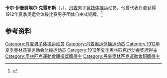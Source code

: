 {{NoteTA|G1=Sports}}
'''卡尔·伊曼努埃尔·克雷布斯'''（{{lang-da|Carl Immanuel Krebs}}，{{bd|1889年|2月11日|1971年|5月15日}}），[[丹麦|丹麦]]男子[[竞技体操|竞技体操]]运动员。他曾代表丹麦获得1912年夏季奥运会体操比赛男子团体自由式铜牌。<ref>{{Cite web|title=Carl Immanuel KREBS|url=https://www.olympic.org/carl-immanuel-krebs|accessdate=2021-03-29|work=International Olympic Committee}}</ref>

== 参考资料 ==
{{reflist}}

{{Authority control}}
{{DEFAULTSORT:Krebs, Carl}}
[[Category:丹麦男子体操运动员|Category:丹麦男子体操运动员]]
[[Category:丹麦奥运体操运动员|Category:丹麦奥运体操运动员]]
[[Category:1912年夏季奥林匹克运动会体操运动员|Category:1912年夏季奥林匹克运动会体操运动员]]
[[Category:1912年夏季奥林匹克运动会奖牌得主|Category:1912年夏季奥林匹克运动会奖牌得主]]
[[Category:奧林匹克運動會體操獎牌得主|Category:奧林匹克運動會體操獎牌得主]]
[[Category:丹麥奧林匹克運動會銅牌得主|Category:丹麥奧林匹克運動會銅牌得主]]